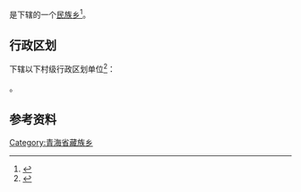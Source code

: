 {{中国乡级行政区|63/01/21/210/000}}

'''{{PAGENAMEBASE}}'''是{{PRC admin/fullname|63/01/21/210/000|3}}下辖的一个[[民族乡|民族乡]]<ref>{{PRC admin/ref sgc|{{PRC admin/parent|63/01/21/210/000}}}}</ref>。

== 行政区划 ==
{{PAGENAMEBASE}}下辖以下村级行政区划单位<ref>{{PRC admin/ref sgc|63/01/21/210/000}}</ref>：

{{PRC admin/children|63/01/21/210/000}}。

== 参考资料 ==
{{reflist}}

{{青海行政区划小作品}}
{{PRC admin/navcat|63/01/21/210/000}}
[[Category:青海省藏族乡|Category:青海省藏族乡]]